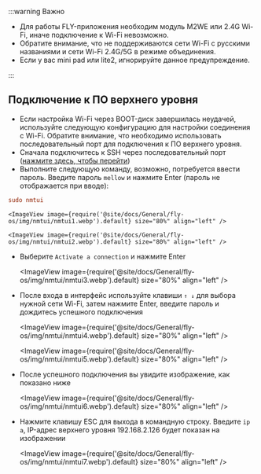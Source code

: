 :::warning Важно

* Для работы FLY-приложения необходим модуль M2WE или 2.4G Wi-Fi, иначе подключение к Wi-Fi невозможно.
* Обратите внимание, что не поддерживаются сети Wi-Fi с русскими названиями и сети Wi-Fi 2.4G/5G в режиме объединения.
* Если у вас mini pad или lite2, игнорируйте данное предупреждение.

:::

## Подключение к ПО верхнего уровня

* Если настройка Wi-Fi через BOOT-диск завершилась неудачей, используйте следующую конфигурацию для настройки соединения с Wi-Fi. Обратите внимание, что необходимо использовать последовательный порт для подключения к ПО верхнего уровня.
* Сначала подключитесь к SSH через последовательный порт ([нажмите здесь, чтобы перейти](/docs/DebugDoc/BasicTutorial/index.mdx "щелкните для перехода"))
* Выполните следующую команду, возможно, потребуется ввести пароль. Введите пароль `mellow` и нажмите Enter (пароль не отображается при вводе):

```cfg
sudo nmtui
```

    <ImageView image={require('@site/docs/General/fly-os/img/nmtui/nmtui1.webp').default} size="80%" align="left" />

    <ImageView image={require('@site/docs/General/fly-os/img/nmtui/nmtui2.webp').default} size="80%" align="left" />

* Выберите `Activate a connection` и нажмите Enter

    <ImageView image={require('@site/docs/General/fly-os/img/nmtui/nmtui3.webp').default} size="80%" align="left" />

* После входа в интерфейс используйте клавиши `↑ ↓` для выбора нужной сети Wi-Fi, затем нажмите Enter, введите пароль и дождитесь успешного подключения

    <ImageView image={require('@site/docs/General/fly-os/img/nmtui/nmtui4.webp').default} size="80%" align="left" />


    <ImageView image={require('@site/docs/General/fly-os/img/nmtui/nmtui5.webp').default} size="80%" align="left" />

* После успешного подключения вы увидите изображение, как показано ниже

    <ImageView image={require('@site/docs/General/fly-os/img/nmtui/nmtui6.webp').default} size="80%" align="left" />

* Нажмите клавишу ESC для выхода в командную строку. Введите `ip a`, IP-адрес верхнего уровня 192.168.2.126 будет показан на изображении

    <ImageView image={require('@site/docs/General/fly-os/img/nmtui/nmtui7.webp').default} size="80%" align="left" />
